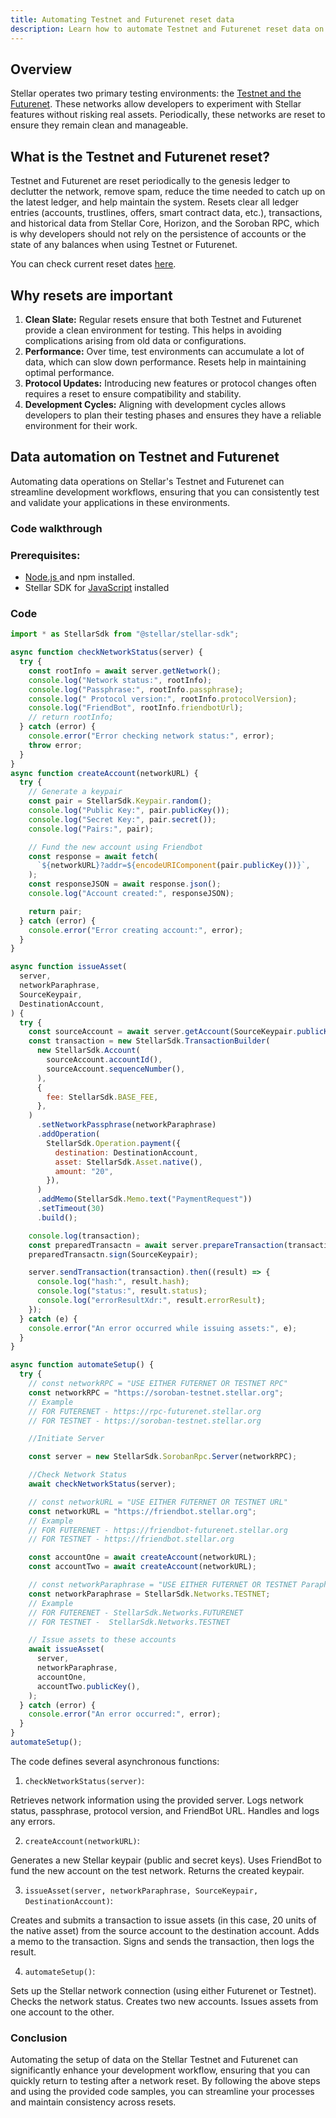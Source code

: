```yaml
---
title: Automating Testnet and Futurenet reset data
description: Learn how to automate Testnet and Futurenet reset data on Stellar
---
```


<head>
  <title>{`Automating Testnet and Futurenet Reset Data in Stellar`}</title>
  <meta charSet="utf-8" />
  <meta
    property="og:title"
    content="Automating Testnet and Futurenet Reset Data in Stellar"
  />
  <meta
    property="og:description"
    content="Automating Testnet and Futurenet Reset Data in Stellar"
  />
</head>

## Overview

Stellar operates two primary testing environments: the [Testnet and the Futurenet](../../../learn/fundamentals/networks.mdx). These networks allow developers to experiment with Stellar features without risking real assets. Periodically, these networks are reset to ensure they remain clean and manageable.

## What is the Testnet and Futurenet reset?

Testnet and Futurenet are reset periodically to the genesis ledger to declutter the network, remove spam, reduce the time needed to catch up on the latest ledger, and help maintain the system. Resets clear all ledger entries (accounts, trustlines, offers, smart contract data, etc.), transactions, and historical data from Stellar Core, Horizon, and the Soroban RPC, which is why developers should not rely on the persistence of accounts or the state of any balances when using Testnet or Futurenet.

You can check current reset dates [here](../../../learn/fundamentals/networks.mdx#testnet-and-futurenet-data-reset).

## Why resets are important

1. **Clean Slate:** Regular resets ensure that both Testnet and Futurenet provide a clean environment for testing. This helps in avoiding complications arising from old data or configurations.
2. **Performance:** Over time, test environments can accumulate a lot of data, which can slow down performance. Resets help in maintaining optimal performance.
3. **Protocol Updates:** Introducing new features or protocol changes often requires a reset to ensure compatibility and stability.
4. **Development Cycles:** Aligning with development cycles allows developers to plan their testing phases and ensures they have a reliable environment for their work.

## Data automation on Testnet and Futurenet

Automating data operations on Stellar's Testnet and Futurenet can streamline development workflows, ensuring that you can consistently test and validate your applications in these environments.

### Code walkthrough

### Prerequisites:

- [Node.js ](https://nodejs.org/en) and npm installed.
- Stellar SDK for [JavaScript](https://www.npmjs.com/package/@stellar/stellar-sdk) installed

### Code

```javascript
import * as StellarSdk from "@stellar/stellar-sdk";

async function checkNetworkStatus(server) {
  try {
    const rootInfo = await server.getNetwork();
    console.log("Network status:", rootInfo);
    console.log("Passphrase:", rootInfo.passphrase);
    console.log(" Protocol version:", rootInfo.protocolVersion);
    console.log("FriendBot", rootInfo.friendbotUrl);
    // return rootInfo;
  } catch (error) {
    console.error("Error checking network status:", error);
    throw error;
  }
}
async function createAccount(networkURL) {
  try {
    // Generate a keypair
    const pair = StellarSdk.Keypair.random();
    console.log("Public Key:", pair.publicKey());
    console.log("Secret Key:", pair.secret());
    console.log("Pairs:", pair);

    // Fund the new account using Friendbot
    const response = await fetch(
      `${networkURL}?addr=${encodeURIComponent(pair.publicKey())}`,
    );
    const responseJSON = await response.json();
    console.log("Account created:", responseJSON);

    return pair;
  } catch (error) {
    console.error("Error creating account:", error);
  }
}

async function issueAsset(
  server,
  networkParaphrase,
  SourceKeypair,
  DestinationAccount,
) {
  try {
    const sourceAccount = await server.getAccount(SourceKeypair.publicKey());
    const transaction = new StellarSdk.TransactionBuilder(
      new StellarSdk.Account(
        sourceAccount.accountId(),
        sourceAccount.sequenceNumber(),
      ),
      {
        fee: StellarSdk.BASE_FEE,
      },
    )
      .setNetworkPassphrase(networkParaphrase)
      .addOperation(
        StellarSdk.Operation.payment({
          destination: DestinationAccount,
          asset: StellarSdk.Asset.native(),
          amount: "20",
        }),
      )
      .addMemo(StellarSdk.Memo.text("PaymentRequest"))
      .setTimeout(30)
      .build();

    console.log(transaction);
    const preparedTransactn = await server.prepareTransaction(transaction);
    preparedTransactn.sign(SourceKeypair);

    server.sendTransaction(transaction).then((result) => {
      console.log("hash:", result.hash);
      console.log("status:", result.status);
      console.log("errorResultXdr:", result.errorResult);
    });
  } catch (e) {
    console.error("An error occurred while issuing assets:", e);
  }
}

async function automateSetup() {
  try {
    // const networkRPC = "USE EITHER FUTERNET OR TESTNET RPC"
    const networkRPC = "https://soroban-testnet.stellar.org";
    // Example
    // FOR FUTERENET - https://rpc-futurenet.stellar.org
    // FOR TESTNET - https://soroban-testnet.stellar.org

    //Initiate Server

    const server = new StellarSdk.SorobanRpc.Server(networkRPC);

    //Check Network Status
    await checkNetworkStatus(server);

    // const networkURL = "USE EITHER FUTERNET OR TESTNET URL"
    const networkURL = "https://friendbot.stellar.org";
    // Example
    // FOR FUTERENET - https://friendbot-futurenet.stellar.org
    // FOR TESTNET - https://friendbot.stellar.org

    const accountOne = await createAccount(networkURL);
    const accountTwo = await createAccount(networkURL);

    // const networkParaphrase = "USE EITHER FUTERNET OR TESTNET Paraphrase"
    const networkParaphrase = StellarSdk.Networks.TESTNET;
    // Example
    // FOR FUTERENET - StellarSdk.Networks.FUTURENET
    // FOR TESTNET -  StellarSdk.Networks.TESTNET

    // Issue assets to these accounts
    await issueAsset(
      server,
      networkParaphrase,
      accountOne,
      accountTwo.publicKey(),
    );
  } catch (error) {
    console.error("An error occurred:", error);
  }
}
automateSetup();
```

The code defines several asynchronous functions:

1. `checkNetworkStatus(server)`:

Retrieves network information using the provided server. Logs network status, passphrase, protocol version, and FriendBot URL. Handles and logs any errors.

2. `createAccount(networkURL)`:

Generates a new Stellar keypair (public and secret keys). Uses FriendBot to fund the new account on the test network. Returns the created keypair.

3. `issueAsset(server, networkParaphrase, SourceKeypair, DestinationAccount)`:

Creates and submits a transaction to issue assets (in this case, 20 units of the native asset) from the source account to the destination account. Adds a memo to the transaction. Signs and sends the transaction, then logs the result.

4. `automateSetup()`:

Sets up the Stellar network connection (using either Futurenet or Testnet). Checks the network status. Creates two new accounts. Issues assets from one account to the other.

### Conclusion

Automating the setup of data on the Stellar Testnet and Futurenet can significantly enhance your development workflow, ensuring that you can quickly return to testing after a network reset. By following the above steps and using the provided code samples, you can streamline your processes and maintain consistency across resets.
